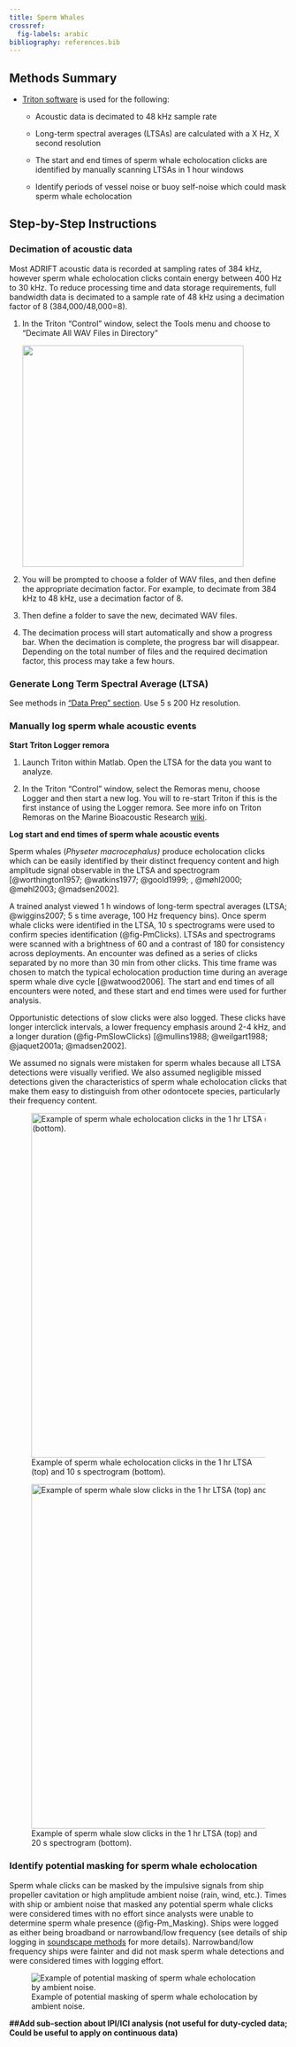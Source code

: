 ```yaml
---
title: Sperm Whales
crossref:
  fig-labels: arabic 
bibliography: references.bib
---
```


## Methods Summary

-   [Triton software](https://github.com/MarineBioAcousticsRC/Triton) is used for the following:

    -   Acoustic data is decimated to 48 kHz sample rate

    -   Long-term spectral averages (LTSAs) are calculated with a X Hz, X second resolution

    -   The start and end times of sperm whale echolocation clicks are identified by manually scanning LTSAs in 1 hour windows

    -   Identify periods of vessel noise or buoy self-noise which could mask sperm whale echolocation

## Step-by-Step Instructions

### Decimation of acoustic data

Most ADRIFT acoustic data is recorded at sampling rates of 384 kHz, however sperm whale echolocation clicks contain energy between 400 Hz to 30 kHz. To reduce processing time and data storage requirements, full bandwidth data is decimated to a sample rate of 48 kHz using a decimation factor of 8 (384,000/48,000=8).

1.  In the Triton "Control" window, select the Tools menu and choose to "Decimate All WAV Files in Directory"

    ![](/content/Soundscapes/images/Triton_Menu_Decimate.png){width="400"}

2.  You will be prompted to choose a folder of WAV files, and then define the appropriate decimation factor. For example, to decimate from 384 kHz to 48 kHz, use a decimation factor of 8.

3.  Then define a folder to save the new, decimated WAV files.

4.  The decimation process will start automatically and show a progress bar. When the decimation is complete, the progress bar will disappear. Depending on the total number of files and the required decimation factor, this process may take a few hours.

### Generate Long Term Spectral Average (LTSA)

See methods in ["Data Prep" section](https://sael-swfsc.github.io/adrift-analysis-methods/content/DataArchive/DataPrep.html#generate-full-bandwidth-ltsa). Use 5 s 200 Hz resolution.

### Manually log sperm whale acoustic events

**Start Triton Logger remora**

1.  Launch Triton within Matlab. Open the LTSA for the data you want to analyze.

2.  In the Triton "Control" window, select the Remoras menu, choose Logger and then start a new log. You will to re-start Triton if this is the first instance of using the Logger remora. See more info on Triton Remoras on the Marine Bioacoustic Research [wiki](https://github.com/MarineBioAcousticsRC/Triton/wiki).

**Log start and end times of sperm whale acoustic events**

Sperm whales (*Physeter macrocephalus)* produce echolocation clicks which can be easily identified by their distinct frequency content and high amplitude signal observable in the LTSA and spectrogram [@worthington1957; @watkins1977; @goold1999; , @møhl2000; @møhl2003; @madsen2002].

A trained analyst viewed 1 h windows of long-term spectral averages (LTSA; @wiggins2007; 5 s time average, 100 Hz frequency bins). Once sperm whale clicks were identified in the LTSA, 10 s spectrograms were used to confirm species identification (@fig-PmClicks). LTSAs and spectrograms were scanned with a brightness of 60 and a contrast of 180 for consistency across deployments. An encounter was defined as a series of clicks separated by no more than 30 min from other clicks. This time frame was chosen to match the typical echolocation production time during an average sperm whale dive cycle [@watwood2006]. The start and end times of all encounters were noted, and these start and end times were used for further analysis.

Opportunistic detections of slow clicks were also logged. These clicks have longer interclick intervals, a lower frequency emphasis around 2-4 kHz, and a longer duration (@fig-PmSlowClicks) [@mullins1988; @weilgart1988; @jaquet2001a; @madsen2002].

We assumed no signals were mistaken for sperm whales because all LTSA detections were visually verified. We also assumed negligible missed detections given the characteristics of sperm whale echolocation clicks that make them easy to distinguish from other odontocete species, particularly their frequency content.

![Example of sperm whale echolocation clicks in the 1 hr LTSA (top) and 10 s spectrogram (bottom).](images/Pm_RegularClicks_LTSA_Spectrogram.png){#fig-PmClicks width="622"}

![Example of sperm whale slow clicks in the 1 hr LTSA (top) and 20 s spectrogram (bottom).](images/Pm_SlowClicks_LTSA_Spectrogram.png){#fig-PmSlowClicks width="622"}

### Identify potential masking for sperm whale echolocation

Sperm whale clicks can be masked by the impulsive signals from ship propeller cavitation or high amplitude ambient noise (rain, wind, etc.). Times with ship or ambient noise that masked any potential sperm whale clicks were considered times with no effort since analysts were unable to determine sperm whale presence (@fig-Pm_Masking). Ships were logged as either being broadband or narrowband/low frequency (see details of ship logging in [soundscape methods](https://sael-swfsc.github.io/adrift-analysis-methods/content/Soundscapes/Metrics.html) for more details). Narrowband/low frequency ships were fainter and did not mask sperm whale detections and were considered times with logging effort.

![Example of potential masking of sperm whale echolocation by ambient noise.](images/Pm_Masking.png){#fig-Pm_Masking}

**##Add sub-section about IPI/ICI analysis (not useful for duty-cycled data; Could be useful to apply on continuous data)**
